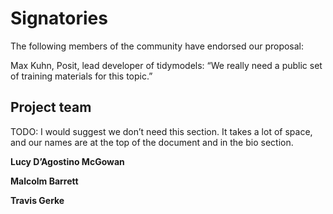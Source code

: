 # Signatories

The following members of the community have endorsed our proposal:

Max Kuhn, Posit, lead developer of tidymodels: "We really need a public set of training materials for this topic."

## Project team

TODO: I would suggest we don't need this section. It takes a lot of space, and our names are at the top of the document and in the bio section.

**Lucy D'Agostino McGowan** 

**Malcolm Barrett** 

**Travis Gerke**

